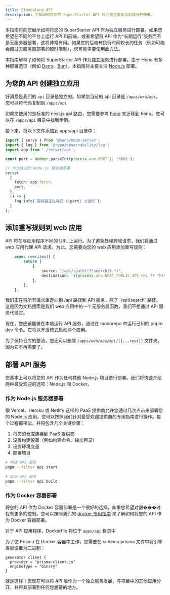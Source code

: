 ```yaml
---
title: Standalone API
description: 了解如何将您的 SuperStarter API 作为独立服务与前端分开部署。
---
```



本指南将向您展示如何将您的 SuperStarter API 作为独立服务进行部署。如果您希望在不同的平台上运行 API 和前端，或者希望将 API 作为“长期运行”服务而不是无服务器部署，这将非常有用。如果您的后端有执行时间较长的任务（例如可能会超过无服务器部署的超时限制），您可能需要使用此方法。

本指南解释了如何将 SuperStarter API 作为独立服务进行部署。由于 Hono 有多种部署选项（例如 [Deno](https://deno.com/)、[Bun](https://bun.sh/)），本指南将主要关注 [Node.js](https://nodejs.org/) 部署。

## 为您的 API 创建独立应用

好消息是我们的 `api` 目录是独立的。如果您当前的 api 目录是 `/apps/web/api`，您可以将代码复制到 `/apps/api`

如果您使用的是标准的 next.js api 路由，您需要参考 [hono](/zh/apps/api/overview#hono) 来迁移到 hono。您可以在 `/apps/api` 目录中找到示例。

接下来，将以下文件添加到 apps/api 目录中：

```ts apps/api/index.ts
import { serve } from '@hono/node-server';
import { log } from '@repo/observability/log';
import app from './server/api';

const port = Number.parseInt(process.env.PORT || '3002');

// 作为独立的 Node.js 服务器部署
serve(
  {
    fetch: app.fetch,
    port,
  },
  () => {
    log.info(`服务器正在端口 ${port} 上运行`);
  }
);
```

## 添加重写规则到 web 应用
API 将在与应用程序不同的 URL 上运行。为了避免处理跨域请求，我们将通过 web 应用代理 API 请求。为此，您需要向您的 web 应用添加重写规则：

```ts /packages/next-config/index.ts
	async rewrites() {
		return [
			{
				source: "/api/:path((?!search$).*)",
				destination: `${process.env.NEXT_PUBLIC_API_URL ?? "http://localhost:3002"}/api/:path*`,
			},
		];
	},
```

<Note>
我们正在将所有请求重定向到 /api 路径到 API 服务，除了 `/api/search` 路径。这是因为文档搜索是我们 web 应用中的一个无服务器函数，我们不想通过 API 服务代理它。

现在，您应该能够在本地运行 API 服务，通过在 monorepo 中运行已知的 pnpm dev 命令。它将以开发模式启动两个应用。

为了保持仓库的整洁，您还可以删除 `/apps/web/app/api/[[...rest]]` 文件夹，因为它不再需要了。
</Note>

## 部署 API 服务

您基本上可以将您的 API 作为任何其他 Node.js 项目进行部署。我们将快速介绍两种最受欢迎的选项：Node.js 和 Docker。

### 作为 Node.js 服务器部署
像 Vercel、Heroku 或 Netlify 这样的 PaaS 提供商允许您通过几次点击来部署您的 Node.js 应用。您可以按照我们针对最受欢迎提供商的专用指南进行操作。每个过程都相似，并将包含几个关键步骤：

1. 将您的仓库连接到 PaaS 提供商
2. 设置构建设置（例如构建命令、输出目录）
3. 设置环境变量
4. 部署项目

```sh Terminal
# 构建 API 服务
pnpm --filter api start
 
# 启动 API 服务
pnpm --filter api build
```

### 作为 Docker 容器部署

将您的 API 作为 Docker 容器部署是一个很好的选择，如果您希望对部���过程有更多的控制。您可以按照我们的 [docker 专用指南](/zh/deployment/docker) 来了解如何将您的 API 作为 Docker 容器部署。

对于 API 应用程序，Dockerfile 将位于 `apps/api` 目录中

为了使 Prisma 在 Docker 容器中工作，您需要在 schema.prisma 文件中将引擎类型设置为二进制：

```prisma schema.prisma
generator client {
  provider = "prisma-client-js"
  engineType = "binary"
}
```

就是这样！您现在可以将 API 层作为一个独立服务发展，与项目中的其他应用分开，并将其部署到任何您想要的地方。
